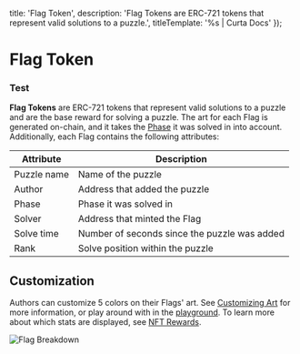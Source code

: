 

  title: 'Flag Token',
  description: 'Flag Tokens are ERC-721 tokens that represent valid solutions to a puzzle.',
  titleTemplate: '%s | Curta Docs'
});

# Flag Token

### Test

**Flag Tokens** are ERC-721 tokens that represent valid solutions to a puzzle and are the base reward for solving a puzzle. The art for each Flag is generated on-chain, and it takes the [Phase](/docs/phases) it was solved in into account. Additionally, each Flag contains the following attributes:

| Attribute   | Description                                  |
| ----------- | -------------------------------------------- |
| Puzzle name | Name of the puzzle                           |
| Author      | Address that added the puzzle                |
| Phase       | Phase it was solved in                       |
| Solver      | Address that minted the Flag                 |
| Solve time  | Number of seconds since the puzzle was added |
| Rank        | Solve position within the puzzle             |

## Customization

Authors can customize 5 colors on their Flags' art. See [Customizing Art](/guides/author/customizing-art) for more information, or play around with in the [playground](/playground). To learn more about which stats are displayed, see [NFT Rewards](/guides/player/nft-rewards).

<Image
  className="mx-auto rounded-lg border border-stroke"
  src="/assets/flag-breakdown.png"
  alt="Flag Breakdown"
  width={2216}
  height={1464}
/>

